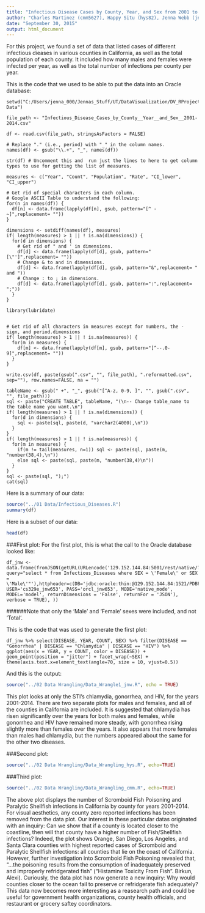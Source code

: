 ```yaml
---
title: "Infectious Disease Cases by County, Year, and Sex from 2001 to 2014"
author: "Charles Martinez (cmm5627), Happy Situ (hys82), Jenna Webb (jnw653)"
date: "September 30, 2015"
output: html_document
---
```


For this project, we found a set of data that listed cases of different infectious dieases in various counties in California, as well as the total population of each county. It included how many males and females were infected per year, as well as the total number of infections per county per year.   

This is the code that we used to be able to put the data into an Oracle database:  
```
setwd("C:/Users/jenna_000/Jennas_Stuff/UT/DataVisualization/DV_RProject2/01 Data")

file_path <- "Infectious_Disease_Cases_by_County__Year__and_Sex__2001-2014.csv"

df <- read.csv(file_path, stringsAsFactors = FALSE)

# Replace "." (i.e., period) with "_" in the column names.
names(df) <- gsub("\\.+", "_", names(df))

str(df) # Uncomment this and  run just the lines to here to get column types to use for getting the list of measures.

measures <- c("Year", "Count", "Population", "Rate", "CI_lower", "CI_upper")

# Get rid of special characters in each column.
# Google ASCII Table to understand the following:
for(n in names(df)) {
  df[n] <- data.frame(lapply(df[n], gsub, pattern="[^ -~]",replacement= ""))
}

dimensions <- setdiff(names(df), measures)
if( length(measures) > 1 || ! is.na(dimensions)) {
  for(d in dimensions) {
    # Get rid of " and ' in dimensions.
    df[d] <- data.frame(lapply(df[d], gsub, pattern="[\"']",replacement= ""))
    # Change & to and in dimensions.
    df[d] <- data.frame(lapply(df[d], gsub, pattern="&",replacement= " and "))
    # Change : to ; in dimensions.
    df[d] <- data.frame(lapply(df[d], gsub, pattern=":",replacement= ";"))
  }
}

library(lubridate)


# Get rid of all characters in measures except for numbers, the - sign, and period.dimensions
if( length(measures) > 1 || ! is.na(measures)) {
  for(m in measures) {
    df[m] <- data.frame(lapply(df[m], gsub, pattern="[^--.0-9]",replacement= ""))
  }
}

write.csv(df, paste(gsub(".csv", "", file_path), ".reformatted.csv", sep=""), row.names=FALSE, na = "")

tableName <- gsub(" +", "_", gsub("[^A-z, 0-9, ]", "", gsub(".csv", "", file_path)))
sql <- paste("CREATE TABLE", tableName, "(\n-- Change table_name to the table name you want.\n")
if( length(measures) > 1 || ! is.na(dimensions)) {
  for(d in dimensions) {
    sql <- paste(sql, paste(d, "varchar2(4000),\n"))
  }
}
if( length(measures) > 1 || ! is.na(measures)) {
  for(m in measures) {
    if(m != tail(measures, n=1)) sql <- paste(sql, paste(m, "number(38,4),\n"))
    else sql <- paste(sql, paste(m, "number(38,4)\n"))
  }
}
sql <- paste(sql, ");")
cat(sql)
```

Here is a summary of our data:  

```r
source("../01 Data/Infectious_Diseases.R")
summary(df)
```

Here is a subset of our data:  
```r
head(df)
```

###First plot:
For the first plot, this is what the call to the Oracle database looked like:  
```
df_jnw <- data.frame(fromJSON(getURL(URLencode('129.152.144.84:5001/rest/native/?query="select * from Infectious_Diseases where SEX = \'Female\' or SEX = \'Male\'"'),httpheader=c(DB='jdbc:oracle:thin:@129.152.144.84:1521/PDBF15DV.usuniversi01134.oraclecloud.internal', USER='cs329e_jnw653', PASS='orcl_jnw653', MODE='native_mode', MODEL='model', returnDimensions = 'False', returnFor = 'JSON'), verbose = TRUE), ))
```
######Note that only the 'Male' and 'Female' sexes were included, and not 'Total'.

This is the code that was used to generate the first plot:  
```
df_jnw %>% select(DISEASE, YEAR, COUNT, SEX) %>% filter(DISEASE == "Gonorrhea" | DISEASE == "Chlamydia" | DISEASE == "HIV") %>% ggplot(aes(x = YEAR, y = COUNT, color = DISEASE)) + geom_point(position = "jitter") + facet_wrap(~SEX) + theme(axis.text.x=element_text(angle=70, size = 10, vjust=0.5))
```
And this is the output:  
```r
source("../02 Data Wrangling/Data_Wrangle1_jnw.R", echo = TRUE)
```
  
This plot looks at only the STI's chlamydia, gonorrhea, and HIV, for the years 2001-2014. There are two separate plots for males and females, and all of the counties in California are included. It is suggested that chlamydia has risen significantly over the years for both males and females, while gonorrhea and HIV have remained more steady, with gonorrhea rising slightly more than females over the years. It also appears that more females than males had chlamydia, but the numbers appeared about the same for the other two diseases.

###Second plot:
```r
source("../02 Data Wrangling/Data_Wrangling_hys.R", echo=TRUE)
```

###Third plot:  
```r
source("../02 Data Wrangling/Data_Wrangling_cmm.R", echo=TRUE)
```

The above plot displays the number of Scromboid Fish Poisoning and Paralytic Shellfish infections in California by county for years 2001-2014. For visual aesthetics, any county zero reported infections has been removed from the data plot. Our interest in these particular datas originated with an inquiry: Can we show that if a county is located closer to the coastline, then will that county have a higher number of Fish/Shellfish infections? Indeed, the plot shows Orange, San Diego, Los Angeles, and Santa Clara counties with highest reported cases of Scromboid and Paralytic Shellfish infections: all counties that lie on the coast of California. However, further investigation into Scromboid Fish Poisoning revealed that, "...the poisoning results from the consumption of inadequately preserved and improperly refridgerated fish" ("Histamine Toxicity From Fish". Birkun, Alexi). Curiously, the data plot has now generate a new inquiry: Why would counties closer to the ocean fail to preserve or refridgerate fish adequately? This data now becomes more interesting as a reasearch path and could be useful for government health organizations, county health officials, and restaurant or grocery saftey coordinators. 
